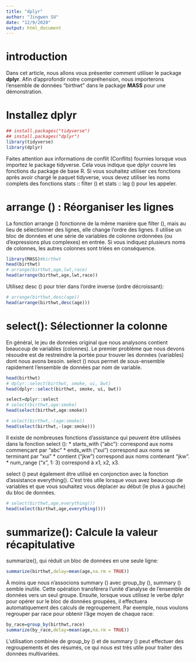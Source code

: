 ```yaml
---
title: "dplyr"
author: "Jingwen SU"
date: "12/9/2020"
output: html_document
---
```


# introduction
Dans cet article, nous allons vous présenter comment utiliser le package **dplyr**. Afin d'approfondir notre compréhension, nous importerons l'ensemble de données "birthwt" dans le package **MASS** pour une démonstration.

# Installez dplyr
```r
## install.packages("tidyverse")
## install.packages("dplyr")
library(tidyverse)
library(dplyr)
```
Faites attention aux informations de conflit (Conflits) fournies lorsque vous importez le package tidyverse. Cela vous indique que dplyr couvre les fonctions du package de base R. Si vous souhaitez utiliser ces fonctions après avoir chargé le paquet tidyverse, vous devez utiliser les noms complets des fonctions stats :: filter () et stats :: lag () pour les appeler.


# arrange () : Réorganiser les lignes

La fonction arrange () fonctionne de la même manière que filter (), mais au lieu de sélectionner des lignes, elle change l'ordre des lignes. Il utilise un bloc de données et une série de variables de colonne ordonnées (ou d'expressions plus complexes) en entrée. Si vous indiquez plusieurs noms de colonnes, les autres colonnes sont triées en conséquence.
```r
library(MASS)#birthwt
head(birthwt)
# arrange(birthwt,age,lwt,race)
head(arrange(birthwt,age,lwt,race))
```

Utilisez desc () pour trier dans l'ordre inverse (ordre décroissant):
```r
# arrange(birthwt,desc(age))
head(arrange(birthwt,desc(age)))
```

# select(): Sélectionner la colonne

En général, le jeu de données original que nous analysons contient beaucoup de variables (colonnes). Le premier problème que nous devons résoudre est de restreindre la portée pour trouver les données (variables) dont nous avons besoin. select () nous permet de sous-ensemble rapidement l'ensemble de données par nom de variable.
```r
head(birthwt)
# dplyr::select(birthwt, smoke, ui, bwt)
head(dplyr::select(birthwt, smoke, ui, bwt))

select=dplyr::select
# select(birthwt,age:smoke)
head(select(birthwt,age:smoke))

# select(birthwt,-(age:smoke))
head(select(birthwt,-(age:smoke)))

```

Il existe de nombreuses fonctions d'assistance qui peuvent être utilisées dans la fonction select ():
* starts_with ("abc"): correspond aux noms commençant par "abc"
* ends_with ("xui") correspond aux noms se terminant par "xui"
* contient ("jkw") correspond aux noms contenant "jkw".
* num_range ("x", 1: 3) correspond à x1, x2, x3.

select () peut également être utilisé en conjonction avec la fonction d'assistance everything(). C'est très utile lorsque vous avez beaucoup de variables et que vous souhaitez vous déplacer au début (le plus à gauche) du bloc de données.
```r
# select(birthwt,age,everything())
head(select(birthwt,age,everything()))
```

# summarize(): Calcule la valeur récapitulative
summarize(), qui réduit un bloc de données en une seule ligne:
```r
summarize(birthwt,delay=mean(age,na.rm = TRUE))
```

À moins que nous n'associons summary () avec group_by (), summary () semble inutile. Cette opération transférera l'unité d'analyse de l'ensemble de données vers un seul groupe. Ensuite, lorsque vous utilisez le verbe dplyr pour opérer sur le bloc de données groupées, il effectuera automatiquement des calculs de regroupement. Par exemple, nous voulons regrouper par race pour obtenir l'âge moyen de chaque race:
```r
by_race=group_by(birthwt,race)
summarize(by_race,delay=mean(age,na.rm = TRUE))

```

L'utilisation combinée de group_by () et de summary () peut effectuer des regroupements et des résumés, ce qui nous est très utile pour traiter des données multivariées.














